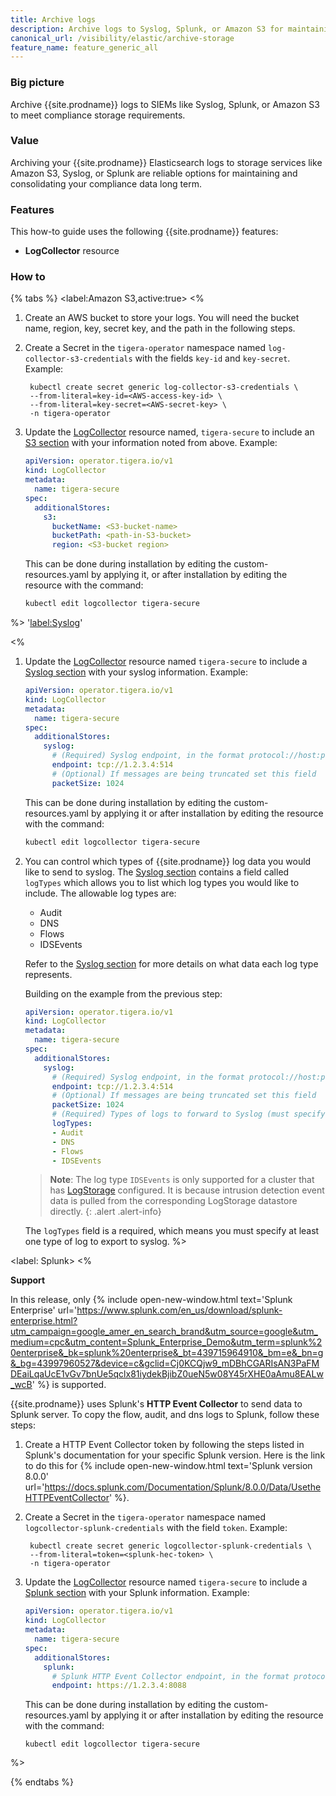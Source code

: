 ```yaml
---
title: Archive logs 
description: Archive logs to Syslog, Splunk, or Amazon S3 for maintaining compliance data.
canonical_url: /visibility/elastic/archive-storage
feature_name: feature_generic_all
---
```


### Big picture

Archive {{site.prodname}} logs to SIEMs like Syslog, Splunk, or Amazon S3 to meet compliance storage requirements.

### Value

Archiving your {{site.prodname}} Elasticsearch logs to storage services like Amazon S3, Syslog, or Splunk are reliable 
options for maintaining and consolidating your compliance data long term.

### Features

This how-to guide uses the following {{site.prodname}} features:
- **LogCollector** resource

### How to

{% tabs %}
  <label:Amazon S3,active:true>
<%
1. Create an AWS bucket to store your logs.
   You will need the bucket name, region, key, secret key, and the path in the following steps.

2. Create a Secret in the `tigera-operator` namespace named `log-collector-s3-credentials` with the fields `key-id` and `key-secret`.
   Example:

   ```
    kubectl create secret generic log-collector-s3-credentials \
    --from-literal=key-id=<AWS-access-key-id> \
    --from-literal=key-secret=<AWS-secret-key> \
    -n tigera-operator
   ```

3. Update the [LogCollector]({{site.baseurl}}/reference/installation/api#operator.tigera.io/v1.LogCollector)
   resource named, `tigera-secure` to include an [S3 section]({{site.baseurl}}/reference/installation/api#operator.tigera.io/v1.S3StoreSpec)
   with your information noted from above.
   Example:

   ```yaml
   apiVersion: operator.tigera.io/v1
   kind: LogCollector
   metadata:
     name: tigera-secure
   spec:
     additionalStores:
       s3:
         bucketName: <S3-bucket-name>
         bucketPath: <path-in-S3-bucket>
         region: <S3-bucket region>
   ```
   This can be done during installation by editing the custom-resources.yaml
   by applying it, or after installation by editing the resource with the command:

   ```bash
   kubectl edit logcollector tigera-secure
   ```

%>
  '<label:Syslog>'

<%
1. Update the [LogCollector]({{site.baseurl}}/reference/installation/api#operator.tigera.io/v1.LogCollector)
   resource named `tigera-secure` to include a [Syslog section]({{site.baseurl}}/reference/installation/api#operator.tigera.io/v1.SyslogStoreSpec)
   with your syslog information.
   Example:
   ```yaml
   apiVersion: operator.tigera.io/v1
   kind: LogCollector
   metadata:
     name: tigera-secure
   spec:
     additionalStores:
       syslog:
         # (Required) Syslog endpoint, in the format protocol://host:port
         endpoint: tcp://1.2.3.4:514
         # (Optional) If messages are being truncated set this field
         packetSize: 1024
   ```
   This can be done during installation by editing the custom-resources.yaml by applying it or after installation by editing the resource with the command:
   ```bash
   kubectl edit logcollector tigera-secure
   ```
2. You can control which types of {{site.prodname}} log data you would like to send to syslog. 
   The [Syslog section]({{site.baseurl}}/reference/installation/api#operator.tigera.io/v1.SyslogStoreSpec) 
   contains a field called `logTypes` which allows you to list which log types you would like to include. 
   The allowable log types are:
    - Audit
    - DNS
    - Flows
    - IDSEvents

   Refer to the [Syslog section]({{site.baseurl}}/reference/installation/api#operator.tigera.io/v1.SyslogStoreSpec) for more details on what data each log type represents.

   Building on the example from the previous step:
   ```yaml
   apiVersion: operator.tigera.io/v1
   kind: LogCollector
   metadata:
     name: tigera-secure
   spec:
     additionalStores:
       syslog:
         # (Required) Syslog endpoint, in the format protocol://host:port
         endpoint: tcp://1.2.3.4:514
         # (Optional) If messages are being truncated set this field
         packetSize: 1024
         # (Required) Types of logs to forward to Syslog (must specify at least one option)
         logTypes:
         - Audit
         - DNS
         - Flows
         - IDSEvents
   ```

   > **Note**: The log type `IDSEvents` is only supported for a cluster that has [LogStorage]({{site.baseurl}}/reference/installation/api#operator.tigera.io/v1.LogStorage) configured. It is because intrusion detection event data is pulled from the corresponding LogStorage datastore directly.
   {: .alert .alert-info}

   The `logTypes` field is a required, which means you must specify at least one type of log to export to syslog.
%>

 <label: Splunk>
  <%

**Support**

In this release, only {% include open-new-window.html text='Splunk Enterprise' url='https://www.splunk.com/en_us/download/splunk-enterprise.html?utm_campaign=google_amer_en_search_brand&utm_source=google&utm_medium=cpc&utm_content=Splunk_Enterprise_Demo&utm_term=splunk%20enterprise&_bk=splunk%20enterprise&_bt=439715964910&_bm=e&_bn=g&_bg=43997960527&device=c&gclid=Cj0KCQjw9_mDBhCGARIsAN3PaFMDEaiLqaUcE1vGv7bnUe5qclx81iydekBjibZ0ueN5w08Y45rXHE0aAmu8EALw_wcB' %} is supported.

{{site.prodname}} uses Splunk's **HTTP Event Collector** to send data to Splunk server. To copy the flow, audit, and dns logs to Splunk, follow these steps:

1. Create a HTTP Event Collector token by following the steps listed in Splunk's documentation for your specific Splunk version. Here is the link to do this for {% include open-new-window.html text='Splunk version 8.0.0' url='https://docs.splunk.com/Documentation/Splunk/8.0.0/Data/UsetheHTTPEventCollector' %}.

2. Create a Secret in the `tigera-operator` namespace named `logcollector-splunk-credentials` with the field `token`.
   Example:

   ```
    kubectl create secret generic logcollector-splunk-credentials \
    --from-literal=token=<splunk-hec-token> \
    -n tigera-operator
   ```

3. Update the
   [LogCollector]({{site.baseurl}}/reference/installation/api#operator.tigera.io/v1.LogCollector)
   resource named `tigera-secure` to include
   a [Splunk section]({{site.baseurl}}/reference/installation/api#operator.tigera.io/v1.SplunkStoreSpec)
   with your Splunk information.
   Example:

   ```yaml
   apiVersion: operator.tigera.io/v1
   kind: LogCollector
   metadata:
     name: tigera-secure
   spec:
     additionalStores:
       splunk:
         # Splunk HTTP Event Collector endpoint, in the format protocol://host:port
         endpoint: https://1.2.3.4:8088
   ```
   This can be done during installation by editing the custom-resources.yaml
   by applying it or after installation by editing the resource with the command:
   ```
   kubectl edit logcollector tigera-secure
   ```
%>

{% endtabs %}
